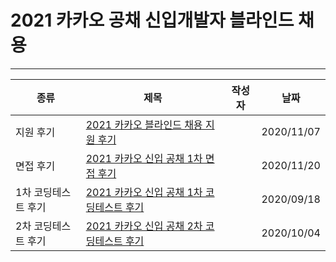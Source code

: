 
# 2021 카카오 공채 신입개발자 블라인드 채용

---

| 종류 | 제목 | 작성자 | 날짜 |
| --- | --- | --- | --- |
| 지원 후기 | [2021 카카오 블라인드 채용 지원 후기](https://vsfe.tistory.com/6) | <Author author={authors.VSFe} /> | 2020/11/07 |
| 면접 후기 | [2021 카카오 신입 공채 1차 면접 후기](https://enant.tistory.com/30) | <Author author={authors.ENAN} /> | 2020/11/20 |
| 1차 코딩테스트 후기 | [2021 카카오 신입 공채 1차 코딩테스트 후기](https://enant.tistory.com/26) | <Author author={authors.ENAN} /> | 2020/09/18 |
| 2차 코딩테스트 후기 | [2021 카카오 신입 공채 2차 코딩테스트 후기](https://enant.tistory.com/27) | <Author author={authors.ENAN} /> | 2020/10/04 |
